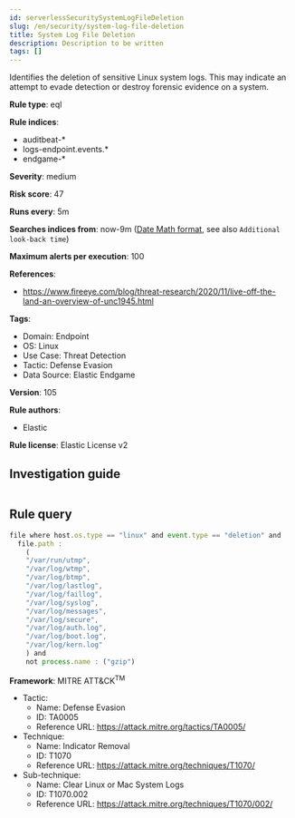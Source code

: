 ```yaml
---
id: serverlessSecuritySystemLogFileDeletion
slug: /en/security/system-log-file-deletion
title: System Log File Deletion
description: Description to be written
tags: []
---
```


<div id="system-log-file-deletion"></div>

Identifies the deletion of sensitive Linux system logs. This may indicate an attempt to evade detection or destroy forensic evidence on a system.

**Rule type**: eql

**Rule indices**: 

* auditbeat-*
* logs-endpoint.events.*
* endgame-*

**Severity**: medium

**Risk score**: 47

**Runs every**: 5m

**Searches indices from**: now-9m ([Date Math format](((ref))/common-options.html#date-math), see also <DocLink id="serverlessSecurityRulesUiCreate" section="set-the-rules-schedule">`Additional look-back time`</DocLink>)

**Maximum alerts per execution**: 100

**References**: 

* https://www.fireeye.com/blog/threat-research/2020/11/live-off-the-land-an-overview-of-unc1945.html

**Tags**: 

* Domain: Endpoint
* OS: Linux
* Use Case: Threat Detection
* Tactic: Defense Evasion
* Data Source: Elastic Endgame

**Version**: 105

**Rule authors**: 

* Elastic

**Rule license**: Elastic License v2

## Investigation guide

```markdown

```

## Rule query

```js
file where host.os.type == "linux" and event.type == "deletion" and
  file.path :
    (
    "/var/run/utmp",
    "/var/log/wtmp",
    "/var/log/btmp",
    "/var/log/lastlog",
    "/var/log/faillog",
    "/var/log/syslog",
    "/var/log/messages",
    "/var/log/secure",
    "/var/log/auth.log",
    "/var/log/boot.log",
    "/var/log/kern.log"
    ) and
    not process.name : ("gzip")

```

**Framework**: MITRE ATT&CK<sup>TM</sup>

* Tactic:
    * Name: Defense Evasion
    * ID: TA0005
    * Reference URL: https://attack.mitre.org/tactics/TA0005/
* Technique:
    * Name: Indicator Removal
    * ID: T1070
    * Reference URL: https://attack.mitre.org/techniques/T1070/
* Sub-technique:
    * Name: Clear Linux or Mac System Logs
    * ID: T1070.002
    * Reference URL: https://attack.mitre.org/techniques/T1070/002/

